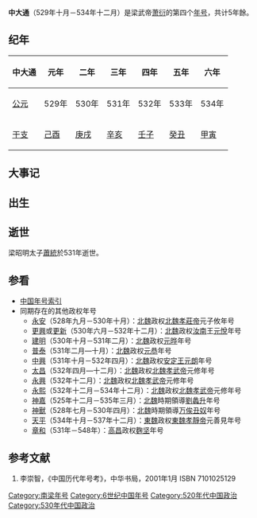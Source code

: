 {{Eranamebox|年号=中大通
|起讫时间= 529年十月—534年十二月
|政权= 南朝梁
|帝王= 梁武帝萧衍
|历时= 5年餘
|timeline= <timeline>
ImageSize  = width:200 height:50
PlotArea   = width:180 height:30 left:10 bottom:20
TimeAxis   = orientation:horizontal
DateFormat = yyyy
Period     = from:420 till:589
AlignBars  = early
ScaleMajor = increment:25 start:420
Colors =
  id:canvas value:rgb(1,1,0.85)
BackgroundColors = canvas:canvas
PlotData =
  width:15 color:black
  bar:era from:start till:end
  bar:era from:502 till:557 color:green
  bar:era from:502 till:549 color:red
  bar:era from:529 till:534 color:blue
</timeline>
|说明= <span style="color: blue">中大通</span>在<span style="color: green">南朝梁</span>、'''南朝'''和<span style="color: red">萧衍</span>时期的位置。 
}}
{{Otheruses|香港中文大學|subject=一個中國古代年號|other=學生證「中大通」的發咭院校}}
'''中大通'''（529年十月－534年十二月）是梁武帝[[萧衍|萧衍]]的第四个[[年号|年号]]，共计5年餘。

==纪年==

{| class="wikitable" 
!中大通!!元年!!二年!!三年!!四年!!五年!!六年
|-
![[公元纪年|公元]]
|529年||530年||531年||532年||533年||534年
|-
![[干支纪年|干支]]
|[[己酉|己酉]]||[[庚戌|庚戌]]||[[辛亥|辛亥]]||[[壬子|壬子]]||[[癸丑|癸丑]]||[[甲寅|甲寅]]
|}

==大事记==

==出生==

==逝世==
梁昭明太子[[蕭統|蕭統]]於531年逝世。

==参看==
*[[中国年号索引|中国年号索引]]
*同期存在的其他政权年号
**[[永安_(北魏孝莊帝)|永安]]（528年九月－530年十月）：[[北魏|北魏]]政权[[北魏孝莊帝|北魏孝莊帝]]元子攸年号
**[[更興|更興]]或[[更新|更新]]（530年六月－532年十二月）：[[北魏|北魏]]政权[[汝南|汝南]]王[[元悅|元悅]]年号
**[[建明_(元晔)|建明]]（530年十月－531年二月）：[[北魏|北魏]]政权[[元晔|元晔]]年号
**[[普泰|普泰]]（531年二月—十月）：[[北魏|北魏]]政权[[元恭|元恭]]年号
**[[中兴_(北魏安定王)|中興]]（531年十月－532年四月）：[[北魏|北魏]]政权[[安定王|安定王]][[元朗_(北魏)|元朗]]年号
**[[太昌|太昌]]（532年四月—十二月）：[[北魏|北魏]]政权[[北魏孝武帝|北魏孝武帝]]元修年号
**[[永兴_(北魏孝武帝)|永興]]（532年十二月）：[[北魏|北魏]]政权[[北魏孝武帝|北魏孝武帝]]元修年号
**[[永熙_(北魏孝武帝)|永熙]]（532年十二月－534年十二月）：[[北魏|北魏]]政权[[北魏孝武帝|北魏孝武帝]]元修年号
**[[神嘉|神嘉]]（525年十二月－535年三月）：[[北魏|北魏]]時期領導[[劉蠡升|劉蠡升]]年号
**[[神獸|神獸]]（528年七月－530年四月）：[[北魏|北魏]]時期領導[[万俟丑奴|万俟丑奴]]年号
**[[天平_(元善見)|天平]]（534年十月－537年十二月）：[[東魏|東魏]]政权[[東魏孝靜帝|東魏孝靜帝]]元善見年号
**[[章和_(麴堅)|章和]]（531年－548年）：[[高昌|高昌]]政权[[麴坚|麴坚]]年号

==参考文献==
# 李崇智，《中国历代年号考》，中华书局，2001年1月 ISBN 7101025129

{{年号|[[大通_(萧衍)|大通]]|[[中国年号索引|萧梁年号]]|[[大同_(萧衍)|大同]]}}
{{魏晋南北朝年号}}
[[Category:南梁年号|Category:南梁年号]]
[[Category:6世纪中国年号|Category:6世纪中国年号]]
[[Category:520年代中国政治|Category:520年代中国政治]]
[[Category:530年代中国政治|Category:530年代中国政治]]